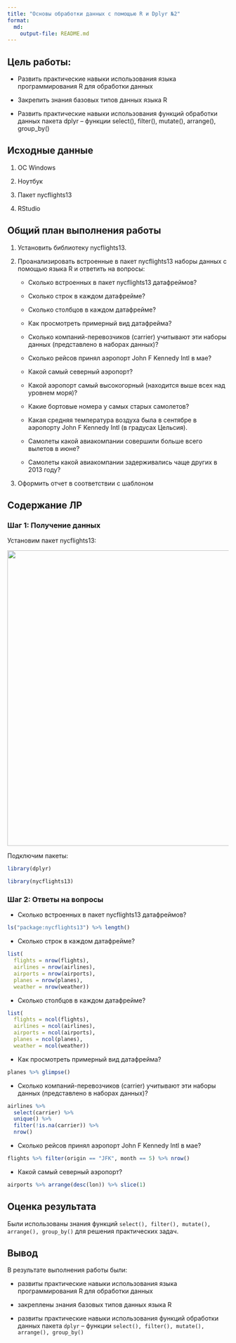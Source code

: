 ```yaml
---
title: "Основы обработки данных с помощью R и Dplyr №2"
format: 
  md:
    output-file: README.md
---
```


## Цель работы:

-   Развить практические навыки использования языка программирования R для обработки данных

-   Закрепить знания базовых типов данных языка R

-   Развить практические навыки использования функций обработки данных пакета dplyr – функции select(), filter(), mutate(), arrange(), group_by()

## Исходные данные

1.  OC Windows

2.  Ноутбук

3.  Пакет nycflights13

4.  RStudio

## Общий план выполнения работы

1.  Установить библиотеку nycflights13.

2.  Проанализировать встроенные в пакет nycflights13 наборы данных с помощью языка R и ответить на вопросы:

    -   Сколько встроенных в пакет nycflights13 датафреймов?

    -   Сколько строк в каждом датафрейме?

    -   Сколько столбцов в каждом датафрейме?

    -   Как просмотреть примерный вид датафрейма?

    -   Сколько компаний-перевозчиков (carrier) учитывают эти наборы данных (представлено в наборах данных)?

    -   Сколько рейсов принял аэропорт John F Kennedy Intl в мае?

    -   Какой самый северный аэропорт?

    -   Какой аэропорт самый высокогорный (находится выше всех над уровнем моря)?

    -   Какие бортовые номера у самых старых самолетов?

    -   Какая средняя температура воздуха была в сентябре в аэропорту John F Kennedy Intl (в градусах Цельсия).

    -   Самолеты какой авиакомпании совершили больше всего вылетов в июне?

    -   Самолеты какой авиакомпании задерживались чаще других в 2013 году?

3.  Оформить отчет в соответствии с шаблоном

## Содержание ЛР

### Шаг 1: Получение данных

Установим пакет nycflights13:

![](images/clipboard-677619847.png){width="672"}

Подключим пакеты:

```r
library(dplyr)
```

```r
library(nycflights13)
```

### Шаг 2: Ответы на вопросы

-   Сколько встроенных в пакет nycflights13 датафреймов?

```r
ls("package:nycflights13") %>% length()
```

-   Сколько строк в каждом датафрейме?

```r
list(
  flights = nrow(flights),
  airlines = nrow(airlines),
  airports = nrow(airports),
  planes = nrow(planes),
  weather = nrow(weather))
```

-   Сколько столбцов в каждом датафрейме?

```r
list(
  flights = ncol(flights),
  airlines = ncol(airlines),
  airports = ncol(airports),
  planes = ncol(planes),
  weather = ncol(weather))
```

-   Как просмотреть примерный вид датафрейма?

```r
planes %>% glimpse()
```

-   Сколько компаний-перевозчиков (carrier) учитывают эти наборы данных (представлено в наборах данных)?

```r
airlines %>%
  select(carrier) %>%
  unique() %>%
  filter(!is.na(carrier)) %>%
  nrow()
```

-    Сколько рейсов принял аэропорт John F Kennedy Intl в мае?

```r
flights %>% filter(origin == "JFK", month == 5) %>% nrow()
```

-   Какой самый северный аэропорт?

```r
airports %>% arrange(desc(lon)) %>% slice(1)
```

## Оценка результата

Были использованы знания функций `select(), filter(), mutate(), arrange(), group_by()` для решения практических задач.

## Вывод

В результате выполнения работы были:

-   развиты практические навыки использования языка программирования R для обработки данных

-   закреплены знания базовых типов данных языка R

-   развиты практические навыки использования функций обработки данных пакета `dplyr` – функции `select(), filter(), mutate(), arrange(), group_by()`
